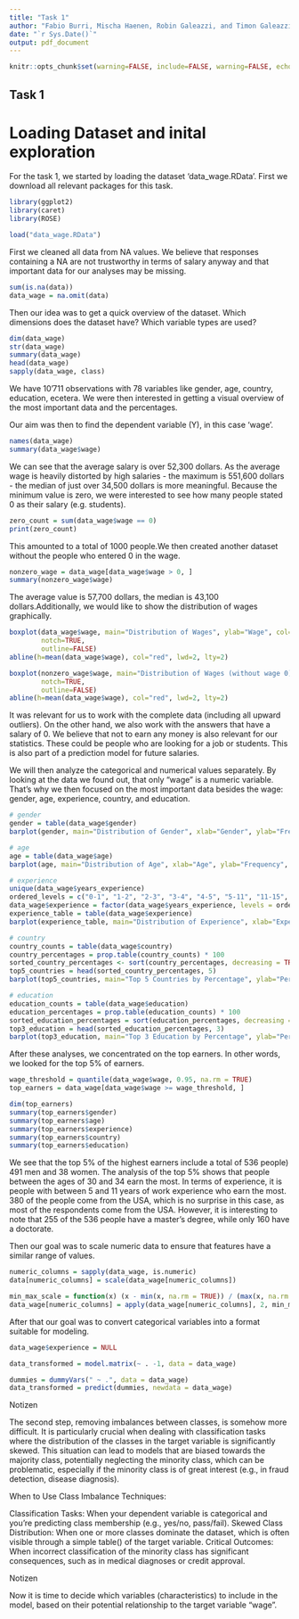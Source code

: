 ---
title: "Task 1"
author: "Fabio Burri, Mischa Haenen, Robin Galeazzi, and Timon Galeazzi"
date: "`r Sys.Date()`"
output: pdf_document
---

```{r setup, include=FALSE}
knitr::opts_chunk$set(warning=FALSE, include=FALSE, warning=FALSE, echo = TRUE)
```

## Task 1

# Loading Dataset and inital exploration

For the task 1, we started by loading the dataset 'data_wage.RData'. First we download all relevant packages for this task.

```{r load packages, warning=FALSE, include=FALSE}
library(ggplot2)
library(caret)
library(ROSE)
```


```{r load database, message=FALSE, warning=FALSE, include=FALSE}
load("data_wage.RData")
```

First we cleaned all data from NA values. We believe that responses containing a NA are not trustworthy in terms of salary anyway and that important data for our analyses may be missing.

```{r clean dataset, message=FALSE, warning=FALSE, include=FALSE}
sum(is.na(data))
data_wage = na.omit(data)
```

Then our idea was to get a quick overview of the dataset. Which dimensions does the dataset have? Which variable types are used?

```{r load structure, message=FALSE, warning=FALSE, include=FALSE}
dim(data_wage)
str(data_wage)
summary(data_wage)
head(data_wage)
sapply(data_wage, class)
```

We have 10'711 observations with 78 variables like gender, age, country, education, ecetera. We were then interested in getting a visual overview of the most important data and the percentages.

Our aim was then to find the dependent variable (Y), in this case 'wage'.

```{r find Y, echo=TRUE, message=FALSE, warning=FALSE}
names(data_wage)
summary(data_wage$wage)
```
We can see that the average salary is over 52,300 dollars. As the average wage is heavily distorted by high salaries - the maximum is 551,600 dollars - the median of just over 34,500 dollars is more meaningful. Because the minimum value is zero, we were interested to see how many people stated 0 as their salary (e.g. students).

```{r get students, echo=FALSE, message=FALSE, warning=FALSE}
zero_count = sum(data_wage$wage == 0)
print(zero_count)
```

This amounted to a total of 1000 people.We then created another dataset without the people who entered 0 in the wage.

```{r create subset nozero_wage, echo=FALSE, message=FALSE, warning=FALSE}
nonzero_wage = data_wage[data_wage$wage > 0, ]
summary(nonzero_wage$wage)
```

The average value is 57,700 dollars, the median is 43,100 dollars.Additionally, we would like to show the distribution of wages graphically.

```{r vizualising wage distribution, echo=FALSE, message=FALSE, warning=FALSE}
boxplot(data_wage$wage, main="Distribution of Wages", ylab="Wage", col="green",
        notch=TRUE,
        outline=FALSE)
abline(h=mean(data_wage$wage), col="red", lwd=2, lty=2)

boxplot(nonzero_wage$wage, main="Distribution of Wages (without wage 0)", ylab="Wage", col="blue",
        notch=TRUE,
        outline=FALSE)
abline(h=mean(data_wage$wage), col="red", lwd=2, lty=2)
```

It was relevant for us to work with the complete data (including all upward outliers). On the other hand, we also work with the answers that have a salary of 0. We believe that not to earn any money is also relevant for our statistics. These could be people who are looking for a job or students. This is also part of a prediction model for future salaries.

We will then analyze the categorical and numerical values separately. By looking at the data we found out, that only "wage" is a numeric variable. That's why we then focused on the most important data besides the wage: gender, age, experience, country, and education.

```{r categorial variables, echo=FALSE, message=FALSE, warning=FALSE}
# gender
gender = table(data_wage$gender)
barplot(gender, main="Distribution of Gender", xlab="Gender", ylab="Frequency", col="blue")

# age
age = table(data_wage$age)
barplot(age, main="Distribution of Age", xlab="Age", ylab="Frequency", col="green")

# experience
unique(data_wage$years_experience)
ordered_levels = c("0-1", "1-2", "2-3", "3-4", "4-5", "5-11", "11-15", "15-20", "20-25", "25-30", "30 +")
data_wage$experience = factor(data_wage$years_experience, levels = ordered_levels, ordered = TRUE)
experience_table = table(data_wage$experience)
barplot(experience_table, main="Distribution of Experience", xlab="Experience", ylab="Frequency", col="lightblue", las=2)

# country
country_counts = table(data_wage$country)
country_percentages = prop.table(country_counts) * 100
sorted_country_percentages <- sort(country_percentages, decreasing = TRUE)
top5_countries = head(sorted_country_percentages, 5)
barplot(top5_countries, main="Top 5 Countries by Percentage", ylab="Percentage", col="red", las=2)

# education
education_counts = table(data_wage$education)
education_percentages = prop.table(education_counts) * 100
sorted_education_percentages = sort(education_percentages, decreasing = TRUE)
top3_education = head(sorted_education_percentages, 3)
barplot(top3_education, main="Top 3 Education by Percentage", ylab="Percentage", col="orange")
```

After these analyses, we concentrated on the top earners. In other words, we looked for the top 5% of earners.

```{r top earners, echo=FALSE, message=FALSE, warning=FALSE}
wage_threshold = quantile(data_wage$wage, 0.95, na.rm = TRUE)
top_earners = data_wage[data_wage$wage >= wage_threshold, ]

dim(top_earners)
summary(top_earners$gender)
summary(top_earners$age)
summary(top_earners$experience)
summary(top_earners$country)
summary(top_earners$education)
```

We see that the top 5% of the highest earners include a total of 536 people) 491 men and 38 women. The analysis of the top 5% shows that people between the ages of 30 and 34 earn the most. In terms of experience, it is people with between 5 and 11 years of work experience who earn the most. 380 of the people come from the USA, which is no surprise in this case, as most of the respondents come from the USA. However, it is interesting to note that 255 of the 536 people have a master's degree, while only 160 have a doctorate.

Then our goal was to scale numeric data to ensure that features have a similar range of 
values. 

```{r scale wage, echo=FALSE, message=FALSE, warning=FALSE}
numeric_columns = sapply(data_wage, is.numeric)
data[numeric_columns] = scale(data_wage[numeric_columns])

min_max_scale = function(x) (x - min(x, na.rm = TRUE)) / (max(x, na.rm = TRUE) - min(x, na.rm = TRUE))
data_wage[numeric_columns] = apply(data_wage[numeric_columns], 2, min_max_scale)
```

After that our goal was to convert categorical variables into a format suitable for modeling.

```{r one-hot encoding, echo=FALSE, message=FALSE, warning=FALSE}
data_wage$experience = NULL

data_transformed = model.matrix(~ . -1, data = data_wage)

dummies = dummyVars(" ~ .", data = data_wage)
data_transformed = predict(dummies, newdata = data_wage)
```

######################################## Notizen ##################################################

The second step, removing imbalances between classes, is somehow more difficult. It is particularly crucial when dealing with classification tasks where the distribution of the classes in the target variable is significantly skewed. This situation can lead to models that are biased towards the majority class, potentially neglecting the minority class, which can be problematic, especially if the minority class is of great interest (e.g., in fraud detection, disease diagnosis).

When to Use Class Imbalance Techniques:

Classification Tasks: When your dependent variable is categorical and you’re predicting class membership (e.g., yes/no, pass/fail).
Skewed Class Distribution: When one or more classes dominate the dataset, which is often visible through a simple table() of the target variable.
Critical Outcomes: When incorrect classification of the minority class has significant consequences, such as in medical diagnoses or credit approval.

######################################## Notizen ##################################################

Now it is time to decide which variables (characteristics) to include in the model, based on their potential relationship to the target variable "wage". 
